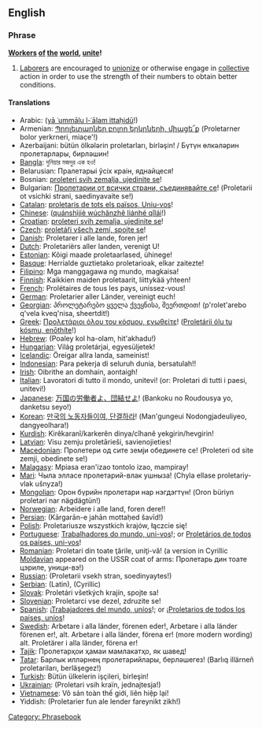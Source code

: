 ==English==

===Phrase===
'''[[worker|Worker]]s [[of]] [[the]] [[world]], [[unite]]!'''

# [[laborer|Laborer]]s are encouraged to [[unionize]] or otherwise engage in [[collective]] action in order to use the strength of their numbers to obtain better conditions.

====Translations====
{{trans-top|workers of the world, unite}}
*Arabic: {{ARchar|![[يا عمال العالم اتحدوا ]]}} ([[yā ʿummālu l-ʿālam ittaḥidū]]!)
*Armenian: [[Պրոլետարներ բոլոր երկրների, միացե՜ք]] (Proletarner bolor yerkrneri, miac̣e'{{Unicode|ḳ}}!)
*Azerbaijani: bütün ölkələrin proletarları, birləşin! / Бүтүн өлкәләрин пролетарлары, бирләшин! 
*[[Bangla]]: দুনিয়ার মজদুর এক হও!
*Belarusian: Пралетарыі ўсіх краін, яднайцеся!
*Bosnian: [[proleteri svih zemalja, ujedinite se]]!
*Bulgarian: [[Пролетарии от всички страни, съединявайте се]]! (Proletarii ot vsichki strani, saedinyavaite se!)
*[[Catalan]]: [[proletaris de tots els països, Uniu-vos]]!
*[[Chinese]]: {{zh-ts|全世界無產者聯合起來|全世界无产者联合起来}} ([[quánshìjiè wúchǎnzhě liánhé qǐlái]]!)
*[[Croatian]]: [[proleteri svih zemalja, ujedinite se]]!
*[[Czech]]: [[proletáři všech zemí, spojte se]]!
*[[Danish]]: Proletarer i alle lande, foren jer!
*[[Dutch]]: Proletariërs aller landen, verenigt U!
*[[Estonian]]: Kõigi maade proletaarlased, ühinege!
*[[Basque]]: Herrialde guztietako proletarioak, elkar zaitezte!
*[[Filipino]]: Mga manggagawa ng mundo, magkaisa!
*[[Finnish]]: Kaikkien maiden proletaarit, liittykää yhteen!
*[[French]]: Prolétaires de tous les pays, unissez-vous!
*[[German]]: Proletarier aller Länder, vereinigt euch!
*[[Georgian]]: პროლეტარებო ყველა ქვეყნისა, შეერთდით! (p'rolet'arebo q'vela kveq'nisa, sheertdit!)
*[[Greek]]: [[Προλετάριοι όλου του κόσμου, ενωθείτε]]! ([[Proletárii ólu tu kósmu, enōthíte]]!)
*[[Hebrew]]: {{lang|he|!פועלי כל העולם התאחדו}} (Poaley kol ha-olam, hit'akhadu!)
*[[Hungarian]]: Világ proletárjai, egyesüljetek!
*[[Icelandic]]: Öreigar allra landa, sameinist!
*[[Indonesian]]: Para pekerja di seluruh dunia, bersatulah!!
*[[Irish]]: Oibrithe an domhain, aontaigh!
*[[Italian|Italian]]: Lavoratori di tutto il mondo, unitevi! (or: Proletari di tutti i paesi, unitevi!)
*[[Japanese]]: [[万国の労働者よ、団結せよ]]! (Bankoku no Roudousya yo, danketsu seyo!)
*[[Korean]]: [[만국의 노동자들이여, 단결하라]]! (Man'gungeui Nodongjadeuliyeo, dangyeolhara!)
*[[Kurdish]]: Kirêkaranî/karkerên dinya/cîhanê yekgirin/hevgirin!
*[[Latvian]]: Visu zemju proletārieši, savienojieties!
*[[Macedonian]]: Пролетери од сите земји обединете се! (Proleteri od site zemji, obedinete se!)
*[[Malagasy]]: Mpiasa eran'izao tontolo izao, mampiray!
*[[Mari]]: Чыла элласе пролетарий-влак ушныза! (Chyla ellase proletariy-vlak ušnyza!)
*[[Mongolian]]: Орон бүрийн пролетари нар нэгдэгтүн! (Oron büriyn proletari nar nägdägtün!) 
*[[Norwegian]]: Arbeidere i alle land, foren dere!!
*[[Persian]]: {{lang|fa| کارگران جهان متحد شوید }} (Kārgarān-e jahān mottaḥed šavīd!)
*[[Polish]]: Proletariusze wszystkich krajów, łączcie się!
*[[Portuguese]]: [[Trabalhadores do mundo, uni-vos]]!; or [[Proletários de todos os paí­ses, uni-vos]]!
*[[Romanian]]: Proletari din toate ţările, uniţi-vă! (a version in Cyrillic [[Moldavian|Moldavian]] appeared on the USSR coat of arms: Пролетарь дин тоате цэриле, уници-вэ!)
*[[Russian]]: {{lang|ru|Пролетарии всех стран, соединяйтесь!}} (Proletarii vsekh stran, soedinyaytes!)
*[[Serbian]]: {{lang|hr|Proleteri svih zemalja, ujedinite se!}} (Latin), {{lang|sr|Пролетери свих земаља, уједините се!}} (Cyrillic)
*[[Slovak]]: Proletári všetkých krajín, spojte sa!
*[[Slovenian]]: Proletarci vse dezel, zdruzite se!
*[[Spanish]]: ¡[[Trabajadores del mundo, uníos]]!; or ¡[[Proletarios de todos los países, uní­os]]!
*[[Swedish]]: Arbetare i alla länder, förenen eder!, Arbetare i alla länder förenen er!, alt. Arbetare i alla länder, förena er! (more modern wording) alt. Proletärer i alla länder, förena er!
*[[Tajik]]: Пролетарҳои ҳамаи мамлакатҳо, як шавед!
*[[Tatar]]: Барлык илләрнең пролетарийлары, берләшегез! (Barlıq illärneñ proletariları, berläşegez!)
*[[Turkish]]: Bütün ülkelerin işçileri, birleşin!
*[[Ukrainian]]: {{lang|uk|Пролетарі всіх країн, єднайтеся!}} (Proletari vsih kraïn, jednajtesja!)
*[[Vietnamese]]: Vô sản toàn thế giới, liên hiệp lại!
*Yiddish: {{lang|yi|!פראָלעטאריער פון אלע לענדער, פאראייניקט זיך}} (Proletarier fun ale lender fareynikt zikh!)
{{trans-bottom}}

[[Category: Phrasebook]]